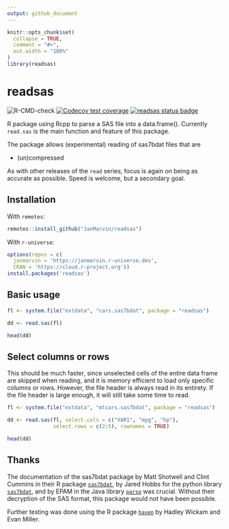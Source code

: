 ```yaml
---
output: github_document
---
```


```r
knitr::opts_chunk$set(
  collapse = TRUE,
  comment = "#>",
  out.width = "100%"
)
library(readsas)
```

# readsas 
<!-- badges: start -->
![R-CMD-check](https://github.com/JanMarvin/readspss/workflows/R-CMD-check/badge.svg)
[![Codecov test coverage](https://codecov.io/gh/JanMarvin/readsas/branch/main/graph/badge.svg)](https://app.codecov.io/gh/JanMarvin/readsas?branch=main) [![readsas status badge](https://janmarvin.r-universe.dev/badges/readsas)](https://janmarvin.r-universe.dev/readsas)
<!-- badges: end -->

R package using Rcpp to parse a SAS file into a data.frame(). Currently 
`read.sas` is the main function and feature of this package.

The package allows (experimental) reading of sas7bdat files that are

* (un)compressed

As with other releases of the `read` series, focus is again on being as 
accurate as possible. Speed is welcome, but a secondary goal.

## Installation

With `remotes`:
``` r
remotes::install_github("JanMarvin/readsas")
```

With `r-universe`:
``` r
options(repos = c(
  janmarvin = 'https://janmarvin.r-universe.dev',
  CRAN = 'https://cloud.r-project.org'))
install.packages('readsas')
```


## Basic usage
```r
fl <- system.file("extdata", "cars.sas7bdat", package = "readsas")

dd <- read.sas(fl)

head(dd)
```

## Select columns or rows
This should be much faster, since unselected cells of the entire data frame are skipped when reading, and it is memory efficient to load only specific columns or rows. However, the file header is always read in its entirety. If the file header is large enough, it will still take some time to read.

```r
fl <- system.file("extdata", "mtcars.sas7bdat", package = "readsas")

dd <- read.sas(fl, select.cols = c("VAR1", "mpg", "hp"),
               select.rows = c(2:5), rownames = TRUE)

head(dd)
```

## Thanks

The documentation of the sas7bdat package by Matt Shotwell and Clint Cummins in
their R package [`sas7bdat`](https://github.com/BioStatMatt/sas7bdat), by 
Jared Hobbs for the python library 
[`sas7bdat`](https://bitbucket.org/jaredhobbs/sas7bdat/src/master/), and by EPAM in 
the Java library [`parso`](https://github.com/epam/parso) was crucial.
Without their decryption of the SAS format, this package would not have been
possible.

Further testing was done using the R package 
[`haven`](https://github.com/tidyverse/haven) by Hadley Wickam and Evan Miller.
